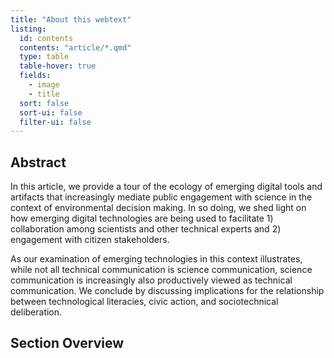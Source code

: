```yaml
---
title: "About this webtext"
listing: 
  id: contents
  contents: "article/*.qmd"
  type: table
  table-hover: true
  fields:
    - image
    - title
  sort: false
  sort-ui: false
  filter-ui: false
---
```


## Abstract

In this article, we provide a tour of the ecology of emerging digital tools and artifacts that increasingly mediate public engagement with science in the context of environmental decision making. In so doing, we shed light on how emerging digital technologies are being used to facilitate 1) collaboration among scientists and other technical experts and 2) engagement with citizen stakeholders. 

As our examination of emerging technologies in this context illustrates, while not all technical communication is science communication, science communication is increasingly also productively viewed as technical communication. We conclude by discussing implications for the relationship between technological literacies, civic action, and sociotechnical deliberation.

## Section Overview